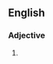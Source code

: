 {{also|high-handed}}

==English==

===Adjective===
{{en-adj}}

# {{alternative spelling of|high-handed|lang=en}}